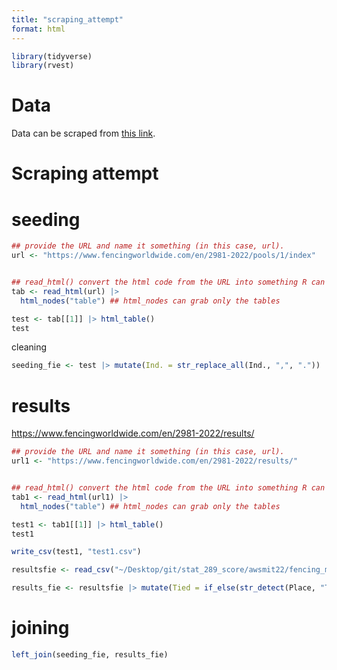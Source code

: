 ```yaml
---
title: "scraping_attempt"
format: html
---
```


```r
library(tidyverse)
library(rvest)
```

# Data

Data can be scraped from [this link](https://www.fencingworldwide.com/en/2981-2022/pools/1/index){target="_blank"}. 

# Scraping attempt
# seeding

```r
## provide the URL and name it something (in this case, url).
url <- "https://www.fencingworldwide.com/en/2981-2022/pools/1/index"


## read_html() convert the html code from the URL into something R can read
tab <- read_html(url) |> 
  html_nodes("table") ## html_nodes can grab only the tables 
```

```r
test <- tab[[1]] |> html_table()
test
```

cleaning 

```r
seeding_fie <- test |> mutate(Ind. = str_replace_all(Ind., ",", ".")) |> mutate(Ind. = as.double(Ind.)) |> select(!c(B, Q))
```


# results 
[https://www.fencingworldwide.com/en/2981-2022/results/](https://www.fencingworldwide.com/en/2981-2022/results/){target="_blank"}
```r
## provide the URL and name it something (in this case, url).
url1 <- "https://www.fencingworldwide.com/en/2981-2022/results/"


## read_html() convert the html code from the URL into something R can read
tab1 <- read_html(url1) |> 
  html_nodes("table") ## html_nodes can grab only the tables 
```

```r
test1 <- tab1[[1]] |> html_table()
test1
```

```r
write_csv(test1, "test1.csv")
```

```r
resultsfie <- read_csv("~/Desktop/git/stat_289_score/awsmit22/fencing_module/exploration/test1.csv")
```


```r
results_fie <- resultsfie |> mutate(Tied = if_else(str_detect(Place, "T"), true = TRUE, false = FALSE)) |> mutate(Place = str_remove_all(Place, "T")) |> mutate(Place = as.integer(Place)) 
```

# joining

```r
left_join(seeding_fie, results_fie)
```


